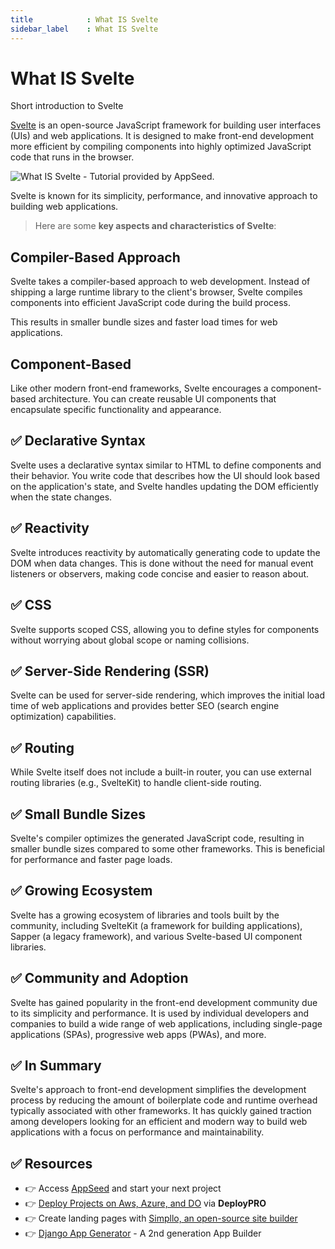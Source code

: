 ```yaml
---
title            : What IS Svelte
sidebar_label    : What IS Svelte
---
```


# What IS Svelte

<SubHeading> Short introduction to Svelte</SubHeading>

[Svelte](https://svelte.dev/) is an open-source JavaScript framework for building user interfaces (UIs) and web applications. 
It is designed to make front-end development more efficient by compiling components into highly optimized JavaScript code that runs in the browser. 

![What IS Svelte - Tutorial provided by AppSeed.](https://github-production-user-asset-6210df.s3.amazonaws.com/51070104/269228958-d1fbb1a5-d725-4d0b-9aed-2dcda115f7ee.jpg)

Svelte is known for its simplicity, performance, and innovative approach to building web applications.

> Here are some **key aspects and characteristics of Svelte**:

## **Compiler-Based Approach** 

Svelte takes a compiler-based approach to web development. 
Instead of shipping a large runtime library to the client's browser, Svelte compiles components into efficient JavaScript code during the build process. 

This results in smaller bundle sizes and faster load times for web applications.

## **Component-Based** 

Like other modern front-end frameworks, Svelte encourages a component-based architecture. You can create reusable UI components that encapsulate specific functionality and appearance.

## ✅ **Declarative Syntax** 

Svelte uses a declarative syntax similar to HTML to define components and their behavior. 
You write code that describes how the UI should look based on the application's state, and Svelte handles updating the DOM efficiently when the state changes.

## ✅ **Reactivity** 

Svelte introduces reactivity by automatically generating code to update the DOM when data changes. 
This is done without the need for manual event listeners or observers, making code concise and easier to reason about.

## ✅ **CSS** 

Svelte supports scoped CSS, allowing you to define styles for components without worrying about global scope or naming collisions.

## ✅ **Server-Side Rendering (SSR)** 

Svelte can be used for server-side rendering, which improves the initial load time of web applications and provides better SEO (search engine optimization) capabilities.

## ✅ **Routing** 

While Svelte itself does not include a built-in router, you can use external routing libraries (e.g., SvelteKit) to handle client-side routing.

## ✅ **Small Bundle Sizes** 

Svelte's compiler optimizes the generated JavaScript code, resulting in smaller bundle sizes compared to some other frameworks. This is beneficial for performance and faster page loads.

## ✅ **Growing Ecosystem** 

Svelte has a growing ecosystem of libraries and tools built by the community, including SvelteKit (a framework for building applications), Sapper (a legacy framework), and various Svelte-based UI component libraries.

## ✅ **Community and Adoption** 

Svelte has gained popularity in the front-end development community due to its simplicity and performance. 
It is used by individual developers and companies to build a wide range of web applications, including single-page applications (SPAs), progressive web apps (PWAs), and more.

## ✅ In Summary

Svelte's approach to front-end development simplifies the development process by reducing the amount of boilerplate code and runtime overhead typically associated with other frameworks. 
It has quickly gained traction among developers looking for an efficient and modern way to build web applications with a focus on performance and maintainability.

## ✅ Resources 

- 👉 Access [AppSeed](https://appseed.us/) and start your next project
- 👉 [Deploy Projects on Aws, Azure, and DO](https://www.docs.deploypro.dev/) via **DeployPRO**
- 👉 Create landing pages with [Simpllo, an open-source site builder](https://www.simpllo.com/)
- 👉 [Django App Generator](https://app-generator.dev/django/) - A 2nd generation App Builder
